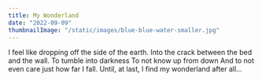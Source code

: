 ```yaml
---
title: My Wonderland
date: "2022-09-09"
thumbnailImage: "/static/images/blue-blue-water-smaller.jpg"
---
```


<Box>
I feel like dropping off the side of the earth.   
Into the crack between the bed and the wall.   
To tumble into darkness  
To not know up from down  
And to not even care   
just how far I fall.   
Until, at last, I find  
my wonderland after all…  
</Box>